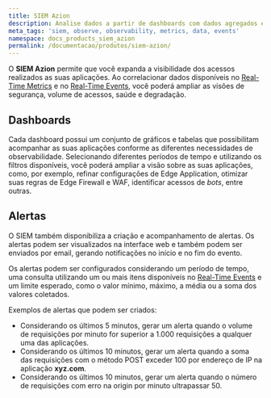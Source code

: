 ```yaml
---
title: SIEM Azion
description: Analise dados a partir de dashboards com dados agregados e brutos.
meta_tags: 'siem, observe, observability, metrics, data, events'
namespace: docs_products_siem_azion
permalink: /documentacao/produtos/siem-azion/
---
```


O **SIEM Azion** permite que você expanda a visibilidade dos acessos realizados as suas aplicações. Ao correlacionar dados disponíveis no [Real-Time Metrics](/pt-br/documentacao/produtos/observe/real-time-metrics/) e no [Real-Time Events](/pt-br/documentacao/produtos/observe/real-time-events/), você poderá ampliar as visões de segurança, volume de acessos, saúde e degradação.

## Dashboards

Cada dashboard possui um conjunto de gráficos e tabelas que possibilitam acompanhar as suas aplicações conforme as diferentes necessidades de observabilidade. Selecionando diferentes períodos de tempo e utilizando os filtros disponíveis, você poderá ampliar a visão sobre as suas aplicações, como, por exemplo, refinar configurações de Edge Application, otimizar suas regras de Edge Firewall e WAF, identificar acessos de *bots*, entre outras. 

## Alertas

O SIEM também disponibiliza a criação e acompanhamento de alertas. Os alertas podem ser visualizados na interface web e também podem ser enviados por email, gerando notificações no início e no fim do evento.

Os alertas podem ser configurados considerando um período de tempo, uma consulta utilizando um ou mais itens disponíveis no [Real-Time Events](/pt-br/documentacao/produtos/observe/real-time-events/) e um limite esperado, como o valor mínimo, máximo, a média ou a soma dos valores coletados.

Exemplos de alertas que podem ser criados:

- Considerando os últimos 5 minutos, gerar um alerta quando o volume de requisições por minuto for superior a 1.000 requisições a qualquer uma das aplicações.
- Considerando os últimos 10 minutos, gerar um alerta quando a soma das requisições com o método POST exceder 100 por endereço de IP na aplicação **xyz.com**.
- Considerando os últimos 10 minutos, gerar um alerta quando o número de requisições com erro na origin por minuto ultrapassar 50.
